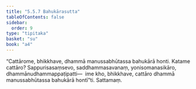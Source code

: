 ```yaml
---
title: "5.5.7 Bahukārasutta"
tableOfContents: false
sidebar:
  order: 9
type: "tipitaka"
basket: "su"
book: "a4"
---
```



<DynamicBreadcrumb />

<Division number="249" book="a4">

<Paragraph number="1508" book="a4">
“Cattārome, bhikkhave, dhammā manussabhūtassa bahukārā honti. Katame cattāro? Sappurisasaṃsevo, saddhammasavanaṃ, yonisomanasikāro, dhammānudhammappaṭipatti—  ime kho, bhikkhave, cattāro dhammā manussabhūtassa bahukārā hontī”ti.

</Paragraph>
</Division>

<Paragraph number="1509" type="center" book="a4">
Sattamaṃ.
</Paragraph>
